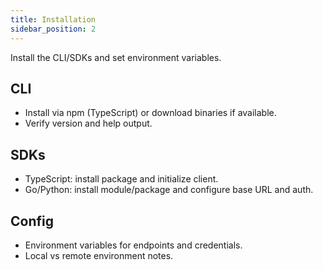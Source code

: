 ```yaml
---
title: Installation
sidebar_position: 2
---
```


Install the CLI/SDKs and set environment variables.

## CLI
- Install via npm (TypeScript) or download binaries if available.
- Verify version and help output.

## SDKs
- TypeScript: install package and initialize client.
- Go/Python: install module/package and configure base URL and auth.

## Config
- Environment variables for endpoints and credentials.
- Local vs remote environment notes.
